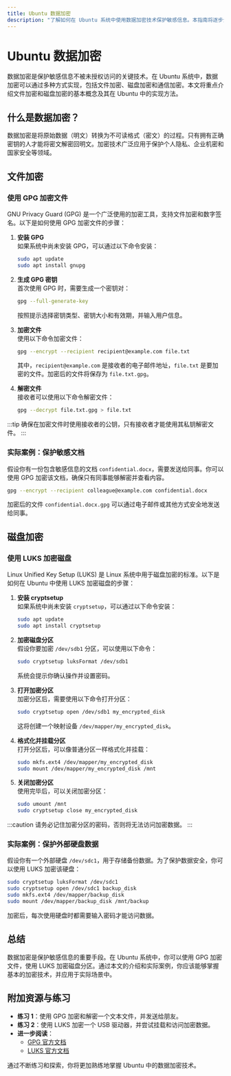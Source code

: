 ```yaml
---
title: Ubuntu 数据加密
description: "了解如何在 Ubuntu 系统中使用数据加密技术保护敏感信息。本指南将逐步介绍加密的基本概念、工具和实际应用场景，适合初学者学习。"
---
```


# Ubuntu 数据加密

数据加密是保护敏感信息不被未授权访问的关键技术。在 Ubuntu 系统中，数据加密可以通过多种方式实现，包括文件加密、磁盘加密和通信加密。本文将重点介绍文件加密和磁盘加密的基本概念及其在 Ubuntu 中的实现方法。

## 什么是数据加密？

数据加密是将原始数据（明文）转换为不可读格式（密文）的过程。只有拥有正确密钥的人才能将密文解密回明文。加密技术广泛应用于保护个人隐私、企业机密和国家安全等领域。

## 文件加密

### 使用 GPG 加密文件

GNU Privacy Guard (GPG) 是一个广泛使用的加密工具，支持文件加密和数字签名。以下是如何使用 GPG 加密文件的步骤：

1. **安装 GPG**  
   如果系统中尚未安装 GPG，可以通过以下命令安装：
   ```bash
   sudo apt update
   sudo apt install gnupg
   ```

2. **生成 GPG 密钥**  
   首次使用 GPG 时，需要生成一个密钥对：
   ```bash
   gpg --full-generate-key
   ```
   按照提示选择密钥类型、密钥大小和有效期，并输入用户信息。

3. **加密文件**  
   使用以下命令加密文件：
   ```bash
   gpg --encrypt --recipient recipient@example.com file.txt
   ```
   其中，`recipient@example.com` 是接收者的电子邮件地址，`file.txt` 是要加密的文件。加密后的文件将保存为 `file.txt.gpg`。

4. **解密文件**  
   接收者可以使用以下命令解密文件：
   ```bash
   gpg --decrypt file.txt.gpg > file.txt
   ```

:::tip
确保在加密文件时使用接收者的公钥，只有接收者才能使用其私钥解密文件。
:::

### 实际案例：保护敏感文档

假设你有一份包含敏感信息的文档 `confidential.docx`，需要发送给同事。你可以使用 GPG 加密该文档，确保只有同事能够解密并查看内容。

```bash
gpg --encrypt --recipient colleague@example.com confidential.docx
```

加密后的文件 `confidential.docx.gpg` 可以通过电子邮件或其他方式安全地发送给同事。

## 磁盘加密

### 使用 LUKS 加密磁盘

Linux Unified Key Setup (LUKS) 是 Linux 系统中用于磁盘加密的标准。以下是如何在 Ubuntu 中使用 LUKS 加密磁盘的步骤：

1. **安装 cryptsetup**  
   如果系统中尚未安装 `cryptsetup`，可以通过以下命令安装：
   ```bash
   sudo apt update
   sudo apt install cryptsetup
   ```

2. **加密磁盘分区**  
   假设你要加密 `/dev/sdb1` 分区，可以使用以下命令：
   ```bash
   sudo cryptsetup luksFormat /dev/sdb1
   ```
   系统会提示你确认操作并设置密码。

3. **打开加密分区**  
   加密分区后，需要使用以下命令打开分区：
   ```bash
   sudo cryptsetup open /dev/sdb1 my_encrypted_disk
   ```
   这将创建一个映射设备 `/dev/mapper/my_encrypted_disk`。

4. **格式化并挂载分区**  
   打开分区后，可以像普通分区一样格式化并挂载：
   ```bash
   sudo mkfs.ext4 /dev/mapper/my_encrypted_disk
   sudo mount /dev/mapper/my_encrypted_disk /mnt
   ```

5. **关闭加密分区**  
   使用完毕后，可以关闭加密分区：
   ```bash
   sudo umount /mnt
   sudo cryptsetup close my_encrypted_disk
   ```

:::caution
请务必记住加密分区的密码，否则将无法访问加密数据。
:::

### 实际案例：保护外部硬盘数据

假设你有一个外部硬盘 `/dev/sdc1`，用于存储备份数据。为了保护数据安全，你可以使用 LUKS 加密该硬盘：

```bash
sudo cryptsetup luksFormat /dev/sdc1
sudo cryptsetup open /dev/sdc1 backup_disk
sudo mkfs.ext4 /dev/mapper/backup_disk
sudo mount /dev/mapper/backup_disk /mnt/backup
```

加密后，每次使用硬盘时都需要输入密码才能访问数据。

## 总结

数据加密是保护敏感信息的重要手段。在 Ubuntu 系统中，你可以使用 GPG 加密文件，使用 LUKS 加密磁盘分区。通过本文的介绍和实际案例，你应该能够掌握基本的加密技术，并应用于实际场景中。

## 附加资源与练习

- **练习 1**：使用 GPG 加密和解密一个文本文件，并发送给朋友。
- **练习 2**：使用 LUKS 加密一个 USB 驱动器，并尝试挂载和访问加密数据。
- **进一步阅读**：
  - [GPG 官方文档](https://gnupg.org/documentation/)
  - [LUKS 官方文档](https://gitlab.com/cryptsetup/cryptsetup/-/wikis/home)

通过不断练习和探索，你将更加熟练地掌握 Ubuntu 中的数据加密技术。